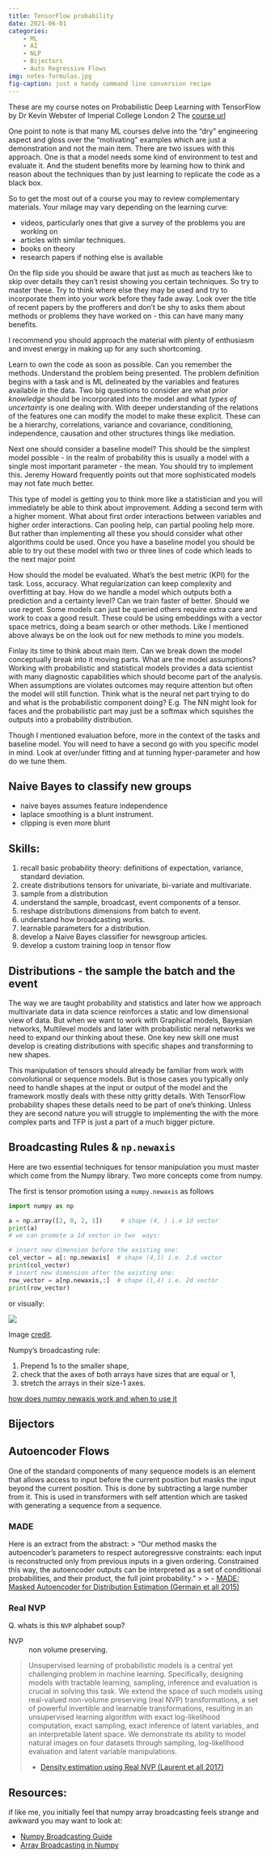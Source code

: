 ```yaml
---
title: TensorFlow probability
date: 2021-06-01
categories:
    - ML
    - AI
    - NLP
    - Bijectors
    - Auto Regressive Flows
img: notes-formulas.jpg
fig-caption: just a handy command line conversion recipe
---
```


These are my course notes on Probabilistic Deep Learning with TensorFlow by Dr Kevin Webster of Imperial College London 2 
The [course url](https://www.coursera.org/learn/probabilistic-deep-learning-with-tensorflow2/home/welcome)

One point to note is that many ML courses delve into the "dry" engineering aspect and gloss over the "motivating" examples which are just a demonstration and not the main item. There are two issues with this approach. One is that a model needs some kind of environment to test and evaluate it. And the student benefits more by learning how to think and reason about the techniques than by just learning to replicate the code as a black box.

So to get the most out of a course you may to review complementary materials. Your milage may vary depending on the learning curve:

- videos, particularly ones that give a survey of the problems you are working on
- articles with similar techniques.
- books on theory
- research papers if nothing else is available 
     
On the flip side you should be aware that just as much as teachers like to skip over details they can't resist showing you certain techniques. So try to master these. Try to think where else they may be used and try to incorporate them into your work before they fade away. Look over the title of recent papers by the profferers and don't be shy to asks them about methods or problems they have worked on - this can have many many benefits.

I recommend you should approach the material with plenty of enthusiasm and invest energy in making up for any such shortcoming. 

Learn to own the code as soon as possible. Can you remember the methods. Understand the problem being presented. The problem definition begins with a task and is ML delineated by the variables and features available in the data. Two big questions to consider are what *prior knowledge* should be incorporated into the model and what *types of uncertainty* is one dealing with. With deeper understanding of the relations of the features one can modify the model to make these explicit. These can be a hierarchy, correlations, variance and covariance, conditioning, independence, causation and other structures things like mediation.

Next one should consider a baseline model? This should be the simplest model possible - in the realm of probability this is usually a model with a single most important parameter - the mean. You should try to implement this. Jeremy Howard frequently points out that  more sophisticated models may not fate much better. 

This type of model is getting you to think more like a statistician and you will  immediately be able to think about improvement. Adding a second term with a higher moment. What about first order interactions between variables and higher order interactions. Can pooling help, can partial pooling help more. But rather than implementing all these you should consider what other algorithms could be used. Once you have a baseline model you should be able to try out these model with two or three lines of code which leads to the next major point

How should the model be evaluated. What's the best metric (KPI) for the task. Loss, accuracy. What regularization can keep complexity and overfitting at bay. How do we handle a model which outputs both a prediction and a certainty level? Can we train faster of better. Should we use regret. Some models can just be queried others require extra care and work to coax a good result. These could be using embeddings with a vector space metrics, doing a beam search or other methods. Like I mentioned above always be on the look out for new methods to mine you models.

Finlay its time to think about main item. Can we break down the model conceptually break into it moving parts. What are the model assumptions? Working with probabilistic and statistical models provides a data scientist with many diagnostic capabilities which should become part of the analysis. When assumptions are violates outcomes may require attention but often the model will still function.
Think  what is the neural net part trying to do and what is the probabilistic component doing? E.g. The NN might look for faces and the probabilistic part may just be a softmax which squishes the outputs into  a probability distribution.

Though I mentioned evaluation before, more in the context of the tasks and baseline model. You will need to have a second go with you specific model in mind. Look at over/under fitting and at tunning hyper-parameter and how do we tune them.

## Naive Bayes to classify new groups

- naive bayes assumes feature independence
- laplace smoothing is a blunt instrument.
- clipping is even more blunt

## Skills:

1. recall basic probability theory: definitions of expectation, variance, standard deviation.
1. create distributions tensors for univariate, bi-variate and multivariate.
1. sample from a distribution
1. understand the sample, broadcast, event components of a tensor. 
1. reshape distributions dimensions from batch to event.
1. understand how broadcasting works.
1. learnable parameters for a distribution.
1. develop a Naive Bayes classifier for newsgroup articles.
1. develop a custom training loop in tensor flow

## Distributions - the sample the batch and the event

The way we are taught probability and statistics and later how we approach multivariate data in data science reinforces a static and low dimensional view of data. But when we want to work with Graphical models, Bayesian networks, Multilevel models and later with probabilistic neral networks we need to expand our thinking about these. One key new skill one must develop is creating distributions with specific shapes and transforming to new shapes.

This manipulation of tensors should already be familiar from work with convolutional or sequence models. But is those cases you typically only need to handle shapes at the input or output of the model and the framework mostly deals with these nitty gritty details. With TensorFlow probability shapes these details need to be part of one's thinking. Unless they are second nature you will struggle to implementing the with the more complex parts and TFP is just a part of a much bigger picture.

## Broadcasting Rules & `np.newaxis`

Here are two essential techniques for tensor manipulation you must master which come from the Numpy library. Two more concepts come from numpy. 

The first is tensor promotion using a `numpy.newaxis` as follows

```python
import numpy as np

a = np.array([2, 0, 2, 1])     # shape (4, ) i.e 1d vector
print(a)
# we can promote a 1d vector in two  ways:

# insert new dimension before the existing one:
col_vector = a[: np.newaxis]  # shape (4,1) i.e. 2.d vector
print(col_vector)
# insert new dimension after the existing one:
row_vector = a[np.newaxis,:]  # shape (1,4) i.e. 2d vector 
print(row_vector)
```

or visually:

![](https://i.stack.imgur.com/zkMBy.png){.column_margin}

Image [credit](https://stackoverflow.com/questions/29241056/how-does-numpy-newaxis-work-and-when-to-use-it).

Numpy's broadcasting rule:

1. Prepend 1s to the smaller shape,
2. check that the axes of both arrays have sizes that are equal or 1,
3. stretch the arrays in their size-1 axes.

[how does numpy newaxis work and when to use it](https://stackoverflow.com/questions/29241056/how-does-numpy-newaxis-work-and-when-to-use-it)

## Bijectors

## Autoencoder Flows

One of the standard components of many sequence models is an element that allows access to input before the current position but masks the input beyond the current position. This is done by subtracting a large number from it. This is used in transformers with self attention which are tasked with   generating a sequence from a sequence.

### MADE

 Here is an extract from the abstract:
> "Our method masks the autoencoder's parameters to respect autoregressive constraints: each input is reconstructed only from previous inputs in a given ordering. Constrained this way, the autoencoder outputs can be interpreted as a set of conditional probabilities, and their product, the full joint probability."
>
> - [MADE: Masked Autoencoder for Distribution Estimation (Germain et all 2015)](https://arxiv.org/abs/1502.03509)

### Real NVP

Q. whats is this `NVP` alphabet soup?

NVP
: non volume preserving.

> Unsupervised learning of probabilistic models is a central yet challenging problem in machine learning. Specifically, designing models with tractable learning, sampling, inference and evaluation is crucial in solving this task. We extend the space of such models using real-valued non-volume preserving (real NVP) transformations, a set of powerful invertible and learnable transformations, resulting in an unsupervised learning algorithm with exact log-likelihood computation, exact sampling, exact inference of latent variables, and an interpretable latent space. We demonstrate its ability to model natural images on four datasets through sampling, log-likelihood evaluation and latent variable manipulations.
>
> - [Density estimation using Real NVP (Laurent et all 2017)](https://arxiv.org/abs/1605.08803)

## Resources:

if like me, you initially feel that numpy array broadcasting feels strange and awkward you may want to look at:

- [Numpy Broadcasting Guide](https://numpy.org/doc/stable/user/basics.broadcasting.html)
- [Array Broadcasting in Numpy](https://numpy.org/devdocs/user/theory.broadcasting.html)